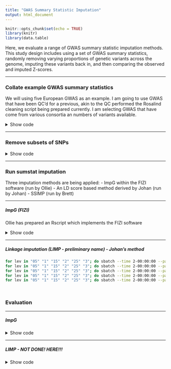 ```yaml
---
title: "GWAS Summary Statistic Imputation"
output: html_document
---
```


```r
knitr::opts_chunk$set(echo = TRUE)
library(knitr)
library(data.table)
```

Here, we evaluate a range of GWAS summary statistic imputation methods. This study design includes using a set of GWAS summary statistics, randomly removing varying proportions of genetic variants across the genome, imputing these variants back in, and then comparing the observed and imputed Z-scores.

***

### Collate example GWAS summary statistics

We will using five European GWAS as an example. I am going to use GWAS that have been QC'd for a previous, akin to the QC performed the Rosalind cleaning script being prepared currently. I am selecting GWAS that have come from various consortia an numbers of variants available.

<details><summary>Show code</summary>

```bash
mkdir -p /users/k1806347/brc_scratch/Analyses/sumstat_imputation/original

gwas=$(echo ADHD05 ANXI02 COAD01 OBES01 SMOK04)

for gwas_i in ${gwas};do
  cp /users/k1806347/brc_scratch/Analyses/local_rg_pgs/GWAS_sumstats_nonhm3/${gwas_i}.cleaned.gz /users/k1806347/brc_scratch/Analyses/sumstat_imputation/original/
  cp /users/k1806347/brc_scratch/Analyses/local_rg_pgs/GWAS_sumstats_nonhm3/${gwas_i}.cleaned.log /users/k1806347/brc_scratch/Analyses/sumstat_imputation/original/
done

```

</details>

***

### Remove subsets of SNPs

<details><summary>Show code</summary>

```r
library(data.table)

set.seed(1)

gwas<-c('ADHD05','ANXI02','COAD01','OBES01','SMOK04')
prop<-seq(0.05, 0.3, 0.05)
  
for(gwas_i in gwas){
  dir.create(paste0('/users/k1806347/brc_scratch/Analyses/sumstat_imputation/filtered/',gwas_i), recursive=T)
  sumstats<-fread(paste0('/users/k1806347/brc_scratch/Analyses/sumstat_imputation/original/',gwas_i,'.cleaned.gz'))
  for(prop_i in prop){
    fwrite(sumstats[-sample(round(nrow(sumstats)*prop_i)),], paste0('/users/k1806347/brc_scratch/Analyses/sumstat_imputation/filtered/',gwas_i,'/',gwas_i,'.cleaned.',gsub('*.\\.','',prop_i),'_missing.gz'))
  }
}

```

</details>

***

### Run sumstat imputation

Three imputation methods are being applied:
- ImpG within the FIZI software (run by Ollie)
- An LD score based method derived by Johan (run by Johan)
- SSIMP (run by Brett)

***

##### ImpG (FIZI)

Ollie has prepared an Rscript which implements the FIZI software

<details><summary>Show code</summary>

```bash

#######
# Subset the plink reference to MAF > 1% & < 0.49
#######

mkdir /users/k1806347/brc_scratch/Analyses/sumstat_imputation/LDREF

# Remove variants with low variance i.e. MAF < 0.01 | MAF > 0.49
for i in $(seq 1 22); do
  /users/k1806347/brc_scratch/Software/plink1.9.sh \
  --bfile /scratch/groups/biomarkers-brc-mh/Reference_data/1KG_Phase3/PLINK/EUR/EUR_phase3.MAF_001.chr${i} \
  --maf 0.01 \
  --max-maf 0.49 \
  --make-bed \
  --out /users/k1806347/brc_scratch/Analyses/sumstat_imputation/LDREF/EUR_phase3.MAF_01_49.chr${i}
done

#######
# Run for filtered GWAS
#######

gwas=$(echo ADHD05 ANXI02 COAD01 OBES01 SMOK04)
prop=$(echo 05 1 15 2 25 3)

# Create directory
mkdir -p /users/k1806347/brc_scratch/Analyses/sumstat_imputation/imputed/ImpG

# Create file listing GWAS that haven't been processed.
> /users/k1806347/brc_scratch/Analyses/sumstat_imputation/imputed/ImpG/todo.txt
for gwas_i in ${gwas};do
for prop_i in ${prop};do
if [ ! -f /users/k1806347/brc_scratch/Analyses/sumstat_imputation/imputed/ImpG/${gwas_i}/${gwas_i}.${prop_i}.imputed.gz ]; then
echo $gwas_i $prop_i >> /users/k1806347/brc_scratch/Analyses/sumstat_imputation/imputed/ImpG/todo.txt
fi
done
done

# Create shell script to run using sbatch
cat > /users/k1806347/brc_scratch/Analyses/sumstat_imputation/imputed/ImpG/sbatch.sh << 'EOF'
#!/bin/sh

#SBATCH -p brc,shared
#SBATCH --mem 5G

. /users/k1806347/brc_scratch/Software/MyGit/GenoPred/config_used/Pipeline_prep.config

gwas_i=$(awk -v var="$SLURM_ARRAY_TASK_ID" 'NR == var {print $1}' /users/k1806347/brc_scratch/Analyses/sumstat_imputation/imputed/ImpG/todo.txt)
prop_i=$(awk -v var="$SLURM_ARRAY_TASK_ID" 'NR == var {print $2}' /users/k1806347/brc_scratch/Analyses/sumstat_imputation/imputed/ImpG/todo.txt)

/users/k1806347/brc_scratch/Software/Rscript.sh /mnt/lustre/users/k1806347/Software/MyGit/GenoFunc/GenoFuncPipe/scripts/sumstat_imputer.R \
  --sumstats /users/k1806347/brc_scratch/Analyses/sumstat_imputation/filtered/${gwas_i}/${gwas_i}.cleaned.${prop_i}_missing.gz \
  --ref_plink_chr /users/k1806347/brc_scratch/Analyses/sumstat_imputation/LDREF/EUR_phase3.MAF_01_49.chr \
  --fizi /users/k1806347/brc_scratch/Software/fizi/bin/fizi \
  --output /users/k1806347/brc_scratch/Analyses/sumstat_imputation/imputed/ImpG/${gwas_i}/${gwas_i}.${prop_i} \
  --min_prop 0.1 \
  --n_cores 10
  
EOF

sbatch --array 1-$(wc -l /users/k1806347/brc_scratch/Analyses/sumstat_imputation/imputed/ImpG/todo.txt | cut -d' ' -f1)%3 /users/k1806347/brc_scratch/Analyses/sumstat_imputation/imputed/ImpG/sbatch.sh

#######
# Run for unfiltered (original) GWAS
#######

gwas=$(echo ADHD05 ANXI02 COAD01 OBES01 SMOK04)
for gwas_i in ${gwas};do
  if [ ! -f /users/k1806347/brc_scratch/Analyses/sumstat_imputation/imputed/ImpG/${gwas_i}/${gwas_i}.unfiltered.imputed.gz ]; then

    sbatch -p brc,shared --mem 5G /users/k1806347/brc_scratch/Software/Rscript.sh /mnt/lustre/users/k1806347/Software/MyGit/GenoFunc/GenoFuncPipe/scripts/sumstat_imputer.R \
        --sumstats /users/k1806347/brc_scratch/Analyses/sumstat_imputation/original/${gwas_i}.cleaned.gz \
  --ref_plink_chr /users/k1806347/brc_scratch/Analyses/sumstat_imputation/LDREF/EUR_phase3.MAF_01_49.chr \
        --fizi /users/k1806347/brc_scratch/Software/fizi/bin/fizi \
        --output /users/k1806347/brc_scratch/Analyses/sumstat_imputation/imputed/ImpG/${gwas_i}/${gwas_i}.unfiltered \
        --min_prop 0.1 \
        --n_cores 10
        
    fi
done

```

</details>

***

##### Linkage imputation (LIMP - preliminary name) - Johan's method
```bash

for lev in "05" "1" "15" "2" "25" "3"; do sbatch --time 2-00:00:00 --partition brc,shared --job-name="impt_$lev" --ntasks 1 --cpus-per-task 4 --mem 24G --wrap="Rscript LIMP_evaluation.R -t ADHD05 -a $lev" --output "LIMP_evaluation.ADHD05_$lev.$(date +%Y%m%d).out.txt"; done
for lev in "05" "1" "15" "2" "25" "3"; do sbatch --time 2-00:00:00 --partition brc,shared --job-name="impt_$lev" --ntasks 1 --cpus-per-task 4 --mem 24G --wrap="Rscript LIMP_evaluation.R -t ANXI02 -a $lev" --output "LIMP_evaluation.ANXI02_$lev.$(date +%Y%m%d).out.txt"; done
for lev in "05" "1" "15" "2" "25" "3"; do sbatch --time 2-00:00:00 --partition brc,shared --job-name="impt_$lev" --ntasks 1 --cpus-per-task 4 --mem 24G --wrap="Rscript LIMP_evaluation.R -t COAD01 -a $lev" --output "LIMP_evaluation.COAD01_$lev.$(date +%Y%m%d).out.txt"; done
for lev in "05" "1" "15" "2" "25" "3"; do sbatch --time 2-00:00:00 --partition brc,shared --job-name="impt_$lev" --ntasks 1 --cpus-per-task 4 --mem 24G --wrap="Rscript LIMP_evaluation.R -t OBES01 -a $lev" --output "LIMP_evaluation.OBES01_$lev.$(date +%Y%m%d).out.txt"; done
for lev in "05" "1" "15" "2" "25" "3"; do sbatch --time 2-00:00:00 --partition brc,shared --job-name="impt_$lev" --ntasks 1 --cpus-per-task 4 --mem 24G --wrap="Rscript LIMP_evaluation.R -t SMOK04 -a $lev" --output "LIMP_evaluation.SMOK04_$lev.$(date +%Y%m%d).out.txt"; done

  
```

### Evaluation

***

##### ImpG

<details><summary>Show code</summary>

```r

library(data.table)

gwas<-c('ADHD05','ANXI02','COAD01','OBES01','SMOK04')
prop<-seq(0.05, 0.3, 0.05)
test<-c('unfiltered',gsub('.*\\.','',prop))

######
# Compare the number of variants before and after imputation
######

n_all<-NULL
for(gwas_i in gwas){
  for(test_i in test){
    log<-readLines(paste0('/users/k1806347/brc_scratch/Analyses/sumstat_imputation/imputed/ImpG/',gwas_i,'/',gwas_i,'.',test_i,'.log'))
  n_before<-as.numeric(gsub('.* ','',gsub(' variants.','',log[grepl('Before imputation', log)])))
  n_after<-as.numeric(gsub('.* ','',gsub(' variants.','',log[grepl('After applying R2', log)])))
  n_orig<-as.numeric(gsub(' .*','',log[grepl('variants were present in the GWAS', log)]))
  n_imput<-as.numeric(gsub(' .*','',log[grepl('variants are imputed.', log)]))
  n_all<-rbind(n_all, 
              data.frame(GWAS=gwas_i,
                         N_before=n_before,
                         N_after=n_after,
                         N_orig=n_orig,
                         N_imput=n_imput,
                         Test=test_i))
  }
}

n_all$Test<-as.character(n_all$Test)
n_all$Test[n_all$Test != 'unfiltered']<-paste0('0.',n_all$Test[n_all$Test != 'unfiltered'])
n_all$Test<-gsub('unfiltered', 'Unfiltered', n_all$Test)
n_all$Test<-factor(n_all$Test, levels=unique(n_all$Test))

n_all$Difference<-n_all$N_after - n_all$N_before

library(ggplot2)
library(cowplot)

n_all_melt<-melt(n_all)

png('/users/k1806347/brc_scratch/Analyses/sumstat_imputation/ImpG_nsnp_before_after.png', res=300, units = 'px', width= 3500, height=2000)
ggplot(data=n_all_melt, aes(x=Test, y=value/1000000)) +
  geom_bar(data=n_all_melt[n_all_melt$variable == 'N_before' | n_all_melt$variable == 'N_after',], aes(x=Test, y=value/1000000, fill=variable), stat="identity", position=position_dodge()) +
  geom_text(data=n_all_melt[n_all_melt$variable == 'Difference',], aes(label = value, x = Test, y = (6e+6)/1000000), position = position_dodge(width = 0.8), vjust = -0.6) +
  facet_grid(GWAS ~ .) +
  ylim(c(0,(8e+6)/1000000)) +
  theme_half_open() +
  theme(axis.text.x = element_text(angle = 45, hjust = 1)) + 
  background_grid(major = 'y', minor = 'y') +
  labs(y="N Variants (M)", x='', fill='')
dev.off()

#####
# Plot the number of original and imputed variants after imputation
#####

png('/users/k1806347/brc_scratch/Analyses/sumstat_imputation/ImpG_nsnp_orig_imput.png', res=300, units = 'px', width= 3500, height=2000)
ggplot(data=n_all_melt[n_all_melt$variable == 'N_before' | n_all_melt$variable == 'N_orig' | n_all_melt$variable == 'N_imput',], aes(x=Test, y=value/1000000, fill=variable)) +
  geom_bar(stat="identity", position=position_dodge()) +
  facet_grid(GWAS ~ .) +
  theme_half_open() +
  theme(axis.text.x = element_text(angle = 45, hjust = 1)) + 
  background_grid(major = 'y', minor = 'y') +
  labs(y="N Variants (M)", x='', fill='')
dev.off()

#####
# Check correlation between imputed and observed Z scores
#####

imp_cor<-NULL
for(gwas_i in gwas){
  plot_list<-list()
  original<-fread(paste0('/users/k1806347/brc_scratch/Analyses/sumstat_imputation/original/',gwas_i,'.cleaned.gz'))
  
  if(!('BETA' %in% names(original))){
    original$BETA<-log(original$OR)
  }

  # Calculate Z an sign based on BETA
  original$Z<-abs(qnorm(original$P/2))
  original$Z<-sign(original$BETA)*original$Z

  original<-original[,c('SNP','A1','A2','Z','N'),with=F]

  for(prop_i in prop){
    imputed<-fread(paste0('/users/k1806347/brc_scratch/Analyses/sumstat_imputation/imputed/ImpG/',gwas_i,'/',gwas_i,'.',gsub('.*\\.','',prop_i),'.imputed.gz'))
    
    # Check if some chromosomes are missing entirely
    print(gwas_i)
    print(prop_i)
    print(c(1:22)[!(1:22 %in% unique(imputed$CHR))])
    
    # Remove SNPs that were present in GWAS
    imputed<-imputed[imputed$TYPE != 'gwas',]
    imputed<-imputed[,c('SNP','A1','A2','Z','R2.BLUP','N'),with=F]
    
    
    
    # Calculate correlation between imputed and observed Z scores
    if(length(intersect(original$SNP, imputed$SNP)) == 0){
      imp_cor<-rbind(imp_cor, data.frame(GWAS=gwas_i,
                                         Prop=prop_i,
                                         N_imp=0,
                                         Cor=NA))
    } else {
      
      matched<-merge(original, imputed, by=c('SNP','A1','A2'))
      swapped<-merge(original, imputed, by.x=c('SNP','A1','A2'), by.y=c('SNP','A2','A1'))
      swapped$Z.y<- -swapped$Z.y
      both<-rbind(matched, swapped)
      
      imp_cor<-rbind(imp_cor, data.frame(GWAS=gwas_i,
                                   Prop=prop_i,
                                   N_imp=nrow(both),
                                   Cor=cor(both$Z.x, both$Z.y)))
      
      plot_list[[paste0(gwas_i,'.',prop_i)]]<-ggplot(both, aes(x=Z.x, Z.y, colour=R2.BLUP)) +
        geom_abline(intercept =0 , slope = 1) +
        geom_point() +
        labs(x='Observed Z',y='Imputed Z', title=paste0(gwas_i,', Prop = ',prop_i,', N = ',nrow(both))) +
        coord_fixed() +
        theme_half_open() +
        background_grid()
    }
  }
  png(paste0('/users/k1806347/brc_scratch/Analyses/sumstat_imputation/imputed/ImpG/',gwas_i,'_imp_eval.png'), units='px', height=2500, width=4000, res=300)
  print(plot_grid(plotlist =plot_list))
  dev.off()
}

write.csv(imp_cor, '/users/k1806347/brc_scratch/Analyses/sumstat_imputation/imputed/ImpG/imp_eval.csv', row.names=F)

```

</details>

***

##### LIMP - NOT DONE! HERE!!!

<details><summary>Show code</summary>

```r

library(data.table)

limpEvaluationResults<-c()
limpEvaluationResults$filepath<-normalizePath("/Users/jakz/project/JZ_GED_PHD_C1/working_directory/limpEvaluation.Rds")

folderpathFiltered <- normalizePath("/Users/jakz/project/JZ_GED_PHD_C1/working_directory/cleaned_filtered",mustWork = T)
folderpathImputed <- normalizePath("/Users/jakz/project/JZ_GED_PHD_C1/working_directory/LIMP",mustWork = T)


traitList <- c("ADHD05","ANXI02","COAD01","OBES01","SMOK04")
levelList <- c("05","1","15","2","25","3")

######
# Compare the number of variants before and after imputation
######



n_all<-NULL
for(gwas_i in traitList){
  #gwas_i <- "ADHD05"
  for(cLevel in levelList){
    #cLevel <- "05"
    cGwasDfOrig <- fread(file = file.path(folderpathFiltered,gwas_i,paste0(gwas_i,".cleaned.",cLevel,"_missing.gz")), na.strings =c(".",NA,"NA",""), encoding = "UTF-8",check.names = T, fill = T, blank.lines.skip = T, data.table = T, nThread = 8, showProgress = F)
    cGwasDfImp <- fread(file = file.path(folderpathImputed,gwas_i,paste0(gwas_i,".",cLevel,".imputed.gz")), na.strings =c(".",NA,"NA",""), encoding = "UTF-8",check.names = T, fill = T, blank.lines.skip = T, data.table = T, nThread = 8, showProgress = F)
    
    n_before<-nrow(cGwasDfOrig)
    n_after<-nrow(cGwasDfImp)
    n_imput<-n_after-n_before
    n_all<-rbind(n_all, 
                data.frame(GWAS=gwas_i,
                           N_before=n_before,
                           N_after=n_after,
                           N_imput=n_imput,
                           Test=cLevel))
    
  }
}
limpEvaluationResults$n_all <- n_all

saveRDS(object = limpEvaluationResults,file = limpEvaluationResults$filepath)

#or read the results from file, because above is slow
#limpEvaluationResults <- readRDS(file=limpEvaluationResults$filepath)



limpEvaluationResults$n_all$Test<-as.character(limpEvaluationResults$n_all$Test)
limpEvaluationResults$n_all$Test[limpEvaluationResults$n_all$Test != 'unfiltered']<-paste0('0.',limpEvaluationResults$n_all$Test[limpEvaluationResults$n_all$Test != 'unfiltered'])
limpEvaluationResults$n_all$Test<-gsub('unfiltered', 'Unfiltered', limpEvaluationResults$n_all$Test)
limpEvaluationResults$n_all$Test<-factor(limpEvaluationResults$n_all$Test, levels=unique(limpEvaluationResults$n_all$Test))

limpEvaluationResults$n_all$Difference<-limpEvaluationResults$n_all$N_after - limpEvaluationResults$n_all$N_before

library(ggplot2)
library(cowplot)

n_all_melt<-melt(limpEvaluationResults$n_all)

png(file.path(folderpathImputed,'nsnp_before_after.png'), res=300, units = 'px', width= 3500, height=2000)
ggplot(data=n_all_melt, aes(x=Test, y=value/1000000)) +
  geom_bar(data=n_all_melt[n_all_melt$variable == 'N_before' | n_all_melt$variable == 'N_after',], aes(x=Test, y=value/1000000, fill=variable), stat="identity", position=position_dodge()) +
  geom_text(data=n_all_melt[n_all_melt$variable == 'Difference',], aes(label = value, x = Test, y = (6e+6)/1000000), position = position_dodge(width = 0.8), vjust = -0.6) +
  facet_grid(GWAS ~ .) +
  ylim(c(0,(8e+6)/1000000)) +
  theme_half_open() +
  theme(axis.text.x = element_text(angle = 45, hjust = 1)) + 
  background_grid(major = 'y', minor = 'y') +
  labs(y="N Variants (M)", x='', fill='')
dev.off()

#####
# Plot the number of original and imputed variants after imputation
#####

png(file.path(folderpathImputed,'nsnp_orig_imput.png'), res=300, units = 'px', width= 3500, height=2000)
ggplot(data=n_all_melt[n_all_melt$variable == 'N_before' | n_all_melt$variable == 'N_orig' | n_all_melt$variable == 'N_imput',], aes(x=Test, y=value/1000000, fill=variable)) +
  geom_bar(stat="identity", position=position_dodge()) +
  facet_grid(GWAS ~ .) +
  theme_half_open() +
  theme(axis.text.x = element_text(angle = 45, hjust = 1)) + 
  background_grid(major = 'y', minor = 'y') +
  labs(y="N Variants (M)", x='', fill='')
dev.off()

#####
# Check correlation between imputed and observed Z scores
#####

#HERE!!! NOT DONE!!
imp_cor<-NULL
for(gwas_i in gwas){
  plot_list<-list()
  original<-fread(paste0('/users/k1806347/brc_scratch/Analyses/sumstat_imputation/original/',gwas_i,'.cleaned.gz'))
  
  if(!('BETA' %in% names(original))){
    original$BETA<-log(original$OR)
  }

  # Calculate Z an sign based on BETA
  original$Z<-abs(qnorm(original$P/2))
  original$Z<-sign(original$BETA)*original$Z

  original<-original[,c('SNP','A1','A2','Z','N'),with=F]

  for(prop_i in prop){
    imputed<-fread(paste0('/users/k1806347/brc_scratch/Analyses/sumstat_imputation/imputed/ImpG/',gwas_i,'/',gwas_i,'.',gsub('.*\\.','',prop_i),'.imputed.gz'))
    
    # Check if some chromosomes are missing entirely
    print(gwas_i)
    print(prop_i)
    print(c(1:22)[!(1:22 %in% unique(imputed$CHR))])
    
    # Remove SNPs that were present in GWAS
    imputed<-imputed[imputed$TYPE != 'gwas',]
    imputed<-imputed[,c('SNP','A1','A2','Z','R2.BLUP','N'),with=F]
    
    
    
    # Calculate correlation between imputed and observed Z scores
    if(length(intersect(original$SNP, imputed$SNP)) == 0){
      imp_cor<-rbind(imp_cor, data.frame(GWAS=gwas_i,
                                         Prop=prop_i,
                                         N_imp=0,
                                         Cor=NA))
    } else {
      
      matched<-merge(original, imputed, by=c('SNP','A1','A2'))
      swapped<-merge(original, imputed, by.x=c('SNP','A1','A2'), by.y=c('SNP','A2','A1'))
      swapped$Z.y<- -swapped$Z.y
      both<-rbind(matched, swapped)
      
      imp_cor<-rbind(imp_cor, data.frame(GWAS=gwas_i,
                                   Prop=prop_i,
                                   N_imp=nrow(both),
                                   Cor=cor(both$Z.x, both$Z.y)))
      
      plot_list[[paste0(gwas_i,'.',prop_i)]]<-ggplot(both, aes(x=Z.x, Z.y, colour=R2.BLUP)) +
        geom_abline(intercept =0 , slope = 1) +
        geom_point() +
        labs(x='Observed Z',y='Imputed Z', title=paste0(gwas_i,', Prop = ',prop_i,', N = ',nrow(both))) +
        coord_fixed() +
        theme_half_open() +
        background_grid()
    }
  }
  png(paste0('/users/k1806347/brc_scratch/Analyses/sumstat_imputation/imputed/ImpG/',gwas_i,'_imp_eval.png'), units='px', height=2500, width=4000, res=300)
  print(plot_grid(plotlist =plot_list))
  dev.off()
}

write.csv(imp_cor, '/users/k1806347/brc_scratch/Analyses/sumstat_imputation/imputed/ImpG/imp_eval.csv', row.names=F)

```


### Results

***

##### ImpG

<details><summary>Show results</summary>

![](/users/k1806347/brc_scratch/Analyses/sumstat_imputation/ImpG_nsnp_before_after.png)
![](/users/k1806347/brc_scratch/Analyses/sumstat_imputation/ImpG_nsnp_orig_imput.png)
![](/users/k1806347/brc_scratch/Analyses/sumstat_imputation/imputed/ImpG/ADHD05_imp_eval.png)
![](/users/k1806347/brc_scratch/Analyses/sumstat_imputation/imputed/ImpG/ANXI02_imp_eval.png)
![](/users/k1806347/brc_scratch/Analyses/sumstat_imputation/imputed/ImpG/COAD01_imp_eval.png)
![](/users/k1806347/brc_scratch/Analyses/sumstat_imputation/imputed/ImpG/OBES01_imp_eval.png)
![](/users/k1806347/brc_scratch/Analyses/sumstat_imputation/imputed/ImpG/SMOK04_imp_eval.png)

```r
res<-fread('/users/k1806347/brc_scratch/Analyses/sumstat_imputation/imputed/ImpG/imp_eval.csv')

kable(res, rownames = FALSE, caption='ImpG observed-imputed Z correlation')

```

</details>

***
***


